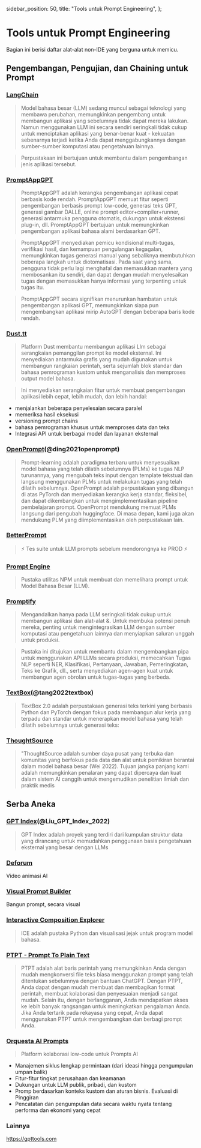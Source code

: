   sidebar_position: 50,
  title: "Tools untuk Prompt Engineering",
};

# Tools untuk Prompt Engineering

Bagian ini berisi daftar alat-alat non-IDE yang berguna untuk memicu.

## Pengembangan, Pengujian, dan Chaining untuk Prompt

### [LangChain](https://github.com/hwchase17/langchain/)

> Model bahasa besar (LLM) sedang muncul sebagai teknologi yang membawa perubahan, memungkinkan pengembang untuk membangun aplikasi yang sebelumnya tidak dapat mereka lakukan. Namun menggunakan LLM ini secara sendiri seringkali tidak cukup untuk menciptakan aplikasi yang benar-benar kuat - kekuatan sebenarnya terjadi ketika Anda dapat menggabungkannya dengan sumber-sumber komputasi atau pengetahuan lainnya.

> Perpustakaan ini bertujuan untuk membantu dalam pengembangan jenis aplikasi tersebut.

### [PromptAppGPT](https://github.com/mleoking/PromptAppGPT)

> PromptAppGPT adalah kerangka pengembangan aplikasi cepat berbasis kode rendah. PromptAppGPT memuat fitur seperti pengembangan berbasis prompt low-code, generasi teks GPT, generasi gambar DALLE, online prompt editor+compiler+runner, generasi antarmuka pengguna otomatis, dukungan untuk ekstensi plug-in, dll. PromptAppGPT bertujuan untuk memungkinkan pengembangan aplikasi bahasa alami berdasarkan GPT.

> PromptAppGPT menyediakan pemicu kondisional multi-tugas, verifikasi hasil, dan kemampuan pengulangan kegagalan, memungkinkan tugas generasi manual yang sebaliknya membutuhkan beberapa langkah untuk diotomatisasi. Pada saat yang sama, pengguna tidak perlu lagi menghafal dan memasukkan mantera yang membosankan itu sendiri, dan dapat dengan mudah menyelesaikan tugas dengan memasukkan hanya informasi yang terpenting untuk tugas itu.

> PromptAppGPT secara signifikan menurunkan hambatan untuk pengembangan aplikasi GPT, memungkinkan siapa pun mengembangkan aplikasi mirip AutoGPT dengan beberapa baris kode rendah.

### [Dust.tt](https://dust.tt)

> Platform Dust membantu membangun aplikasi Llm sebagai serangkaian pemanggilan prompt ke model eksternal. Ini menyediakan antarmuka grafis yang mudah digunakan untuk membangun rangkaian perintah, serta sejumlah blok standar dan bahasa pemrograman kustom untuk menganalisis dan memproses output model bahasa.

> Ini menyediakan serangkaian fitur untuk membuat pengembangan aplikasi lebih cepat, lebih mudah, dan lebih handal:

- menjalankan beberapa penyelesaian secara paralel
- memeriksa hasil eksekusi
- versioning prompt chains
- bahasa pemrograman khusus untuk memproses data dan teks
- Integrasi API untuk berbagai model dan layanan eksternal

### [OpenPrompt](https://thunlp.github.io/OpenPrompt/)(@ding2021openprompt)

> Prompt-learning adalah paradigma terbaru untuk menyesuaikan model bahasa yang telah dilatih sebelumnya (PLMs) ke tugas NLP turunannya, yang mengubah teks input dengan template tekstual dan langsung menggunakan PLMs untuk melakukan tugas yang telah dilatih sebelumnya. OpenPrompt adalah perpustakaan yang dibangun di atas PyTorch dan menyediakan kerangka kerja standar, fleksibel, dan dapat dikembangkan untuk mengimplementasikan pipeline pembelajaran prompt. OpenPrompt mendukung memuat PLMs langsung dari pengubah huggingface. Di masa depan, kami juga akan mendukung PLM yang diimplementasikan oleh perpustakaan lain.

### [BetterPrompt](https://github.com/stjordanis/betterprompt)

> ⚡ Tes suite untuk LLM prompts sebelum mendorongnya ke PROD ⚡

### [Prompt Engine](https://github.com/microsoft/prompt-engine)

> Pustaka utilitas NPM untuk membuat dan memelihara prompt untuk Model Bahasa Besar (LLM).

### [Promptify](https://github.com/promptslab/Promptify)

> Mengandalkan hanya pada LLM seringkali tidak cukup untuk membangun aplikasi dan alat-alat &. Untuk membuka potensi penuh mereka, penting untuk mengintegrasikan LLM dengan sumber komputasi atau pengetahuan lainnya dan menyiapkan saluran unggah untuk produksi.

> Pustaka ini ditujukan untuk membantu dalam mengembangkan pipa untuk menggunakan API LLMs secara produksi, memecahkan Tugas NLP seperti NER, Klasifikasi, Pertanyaan, Jawaban, Pemeringkatan, Teks ke Grafik, dll., serta menyediakan agen-agen kuat untuk membangun agen obrolan untuk tugas-tugas yang berbeda.

### [TextBox](https://github.com/RUCAIBox/TextBox)(@tang2022textbox)

> TextBox 2.0 adalah perpustakaan generasi teks terkini yang berbasis Python dan PyTorch dengan fokus pada membangun alur kerja yang terpadu dan standar untuk menerapkan model bahasa yang telah dilatih sebelumnya untuk generasi teks:

### [ThoughtSource](https://github.com/OpenBioLink/ThoughtSource)

> "ThoughtSource adalah sumber daya pusat yang terbuka dan komunitas yang berfokus pada data dan alat untuk pemikiran berantai dalam model bahasa besar (Wei 2022). Tujuan jangka panjang kami adalah memungkinkan penalaran yang dapat dipercaya dan kuat dalam sistem AI canggih untuk mengemudikan penelitian ilmiah dan praktik medis

## Serba Aneka

### [GPT Index](https://gpt-index.readthedocs.io/en/latest/)(@Liu_GPT_Index_2022)

> GPT Index adalah proyek yang terdiri dari kumpulan struktur data yang dirancang untuk memudahkan penggunaan basis pengetahuan eksternal yang besar dengan LLMs

### [Deforum](https://github.com/HelixNGC7293/DeforumStableDiffusionLocal)

Video animasi AI

### [Visual Prompt Builder](https://tools.saxifrage.xyz/prompt)

Bangun prompt, secara visual

### [Interactive Composition Explorer](https://github.com/oughtinc/ice)

> ICE adalah pustaka Python dan visualisasi jejak untuk program model bahasa.

### [PTPT - Prompt To Plain Text](https://github.com/LeslieLeung/PTPT)

> PTPT adalah alat baris perintah yang memungkinkan Anda dengan mudah mengkonversi file teks biasa menggunakan prompt yang telah ditentukan sebelumnya dengan bantuan ChatGPT. Dengan PTPT, Anda dapat dengan mudah membuat dan membagikan format perintah, membuat kolaborasi dan penyesuaian menjadi sangat mudah. Selain itu, dengan berlangganan, Anda mendapatkan akses ke lebih banyak rangsangan untuk meningkatkan pengalaman Anda. Jika Anda tertarik pada rekayasa yang cepat, Anda dapat menggunakan PTPT untuk mengembangkan dan berbagi prompt Anda.

### [Orquesta AI Prompts](https://orquesta.cloud/platform/ai-llm-prompts)

> Platform kolaborasi low-code untuk Prompts AI

- Manajemen siklus lengkap permintaan (dari ideasi hingga pengumpulan umpan balik)
- Fitur-fitur tingkat perusahaan dan keamanan
- Dukungan untuk LLM publik, pribadi, dan kustom
- Promp berdasarkan konteks kustom dan aturan bisnis. Evaluasi di Pinggiran
- Pencatatan dan pengumpulan data secara waktu nyata tentang performa dan ekonomi yang cepat

### Lainnya

https://gpttools.com
